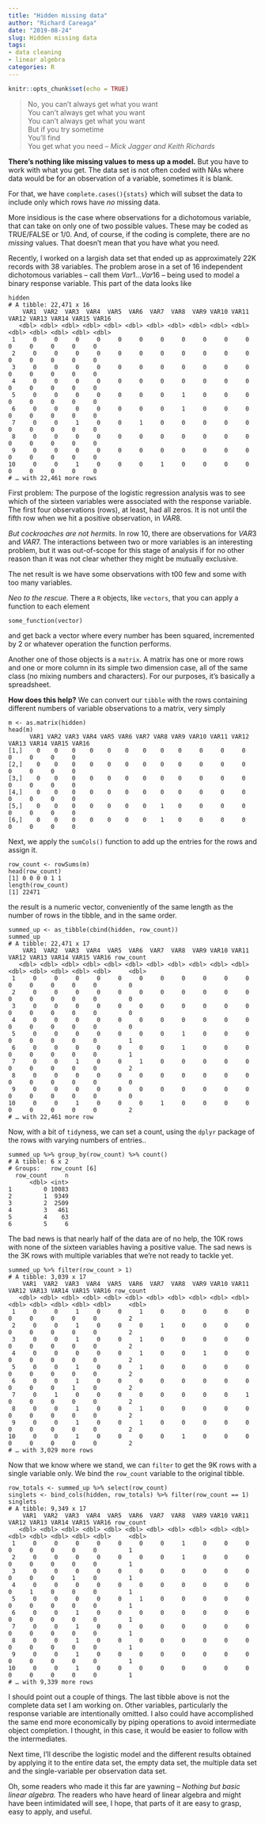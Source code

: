 ```yaml
---
title: "Hidden missing data"
author: "Richard Careaga"
date: "2019-08-24"
slug: Hidden missing data
tags:
- data cleaning
- linear algebra
categories: R
---
```


```r
knitr::opts_chunk$set(echo = TRUE)
```

> No, you can't always get what you want  
You can't always get what you want  
You can't always get what you want  
But if you try sometime  
You'll find  
You get what you need
-- *Mick Jagger and Keith Richards*

**There's nothing like missing values to mess up a model.** But you have to work with what you get. The data set is not often coded with NAs where data would be for an observation of a variable, sometimes it is blank.

For that, we have `complete.cases(){stats}` which will subset the data to include only which rows have *no* missing data.

More insidious is the case where observations for a dichotomous variable, that can take on only one of two possible values. These may be coded as TRUE/FALSE or 1/0. And, of course, if the coding is complete, there are no *missing* values. That doesn't mean that you have what you need.

Recently, I worked on a largish data set that ended up as approximately 22K records with 38 variables. The problem arose in a set of 16 independent dichotomous variables -- call them $Var1 ... Var16$ -- being used to model a binary response variable. This part of the data looks like

    hidden
    # A tibble: 22,471 x 16
        VAR1  VAR2  VAR3  VAR4  VAR5  VAR6  VAR7  VAR8  VAR9 VAR10 VAR11 VAR12 VAR13 VAR14 VAR15 VAR16
       <dbl> <dbl> <dbl> <dbl> <dbl> <dbl> <dbl> <dbl> <dbl> <dbl> <dbl> <dbl> <dbl> <dbl> <dbl> <dbl>
     1     0     0     0     0     0     0     0     0     0     0     0     0     0     0     0     0
     2     0     0     0     0     0     0     0     0     0     0     0     0     0     0     0     0
     3     0     0     0     0     0     0     0     0     0     0     0     0     0     0     0     0
     4     0     0     0     0     0     0     0     0     0     0     0     0     0     0     0     0
     5     0     0     0     0     0     0     0     1     0     0     0     0     0     0     0     0
     6     0     0     0     0     0     0     0     1     0     0     0     0     0     0     0     0
     7     0     0     1     0     0     1     0     0     0     0     0     0     0     0     0     0
     8     0     0     0     0     0     0     0     0     0     0     0     0     0     0     0     0
     9     0     0     0     0     0     0     0     0     0     0     0     0     0     0     0     0
    10     0     0     1     0     0     0     1     0     0     0     0     0     0     0     0     0
    # … with 22,461 more rows
    
First problem: The purpose of the logistic regression analysis was to see which of the sixteen variables were associated with the response variable. The first four observations (rows), at least, had all zeros. It is not until the fifth row when we hit a positive observation, in $VAR8$.

*But cockroaches are not hermits.* In row 10, there are observations for $VAR3$ and $VAR7$. The interactions between two or more variables is an interesting problem, but it was out-of-scope for this stage of analysis if for no other reason than it was not clear whether they might be mutually exclusive.

The net result is we have some observations with t00 few and some with too many variables.

*Neo to the rescue.* There a `R` objects, like `vectors`, that you can apply a function to each element

    some_function(vector)

and get back a vector where every number has been squared, incremented by 2 or whatever operation the function performs.

Another one of those objects is a `matrix`. A matrix has one or more rows and one or more column in its simple two dimension case, all of the same class (no mixing numbers and characters). For our purposes, it's basically a spreadsheet.

**How does this help?** We can convert our `tibble` with the rows containing different numbers of variable observations to a matrix, very simply

    m <- as.matrix(hidden)
    head(m)
          VAR1 VAR2 VAR3 VAR4 VAR5 VAR6 VAR7 VAR8 VAR9 VAR10 VAR11 VAR12 VAR13 VAR14 VAR15 VAR16
    [1,]    0    0    0    0    0    0    0    0    0     0     0     0     0     0     0     0
    [2,]    0    0    0    0    0    0    0    0    0     0     0     0     0     0     0     0
    [3,]    0    0    0    0    0    0    0    0    0     0     0     0     0     0     0     0
    [4,]    0    0    0    0    0    0    0    0    0     0     0     0     0     0     0     0
    [5,]    0    0    0    0    0    0    0    1    0     0     0     0     0     0     0     0
    [6,]    0    0    0    0    0    0    0    1    0     0     0     0     0     0     0     0

Next, we apply the `sumCols()` function to add up the entries for the rows and assign it.

    row_count <- rowSums(m)
    head(row_count)
    [1] 0 0 0 0 1 1
    length(row_count)
    [1] 22471
    

the result is a numeric vector, conveniently of the same length as the number of rows in the tibble, and in the same order.

    summed_up <- as_tibble(cbind(hidden, row_count))
    summed_up
    # A tibble: 22,471 x 17
        VAR1  VAR2  VAR3  VAR4  VAR5  VAR6  VAR7  VAR8  VAR9 VAR10 VAR11 VAR12 VAR13 VAR14 VAR15 VAR16 row_count
       <dbl> <dbl> <dbl> <dbl> <dbl> <dbl> <dbl> <dbl> <dbl> <dbl> <dbl> <dbl> <dbl> <dbl> <dbl> <dbl>     <dbl>
     1     0     0     0     0     0     0     0     0     0     0     0     0     0     0     0     0         0
     2     0     0     0     0     0     0     0     0     0     0     0     0     0     0     0     0         0
     3     0     0     0     0     0     0     0     0     0     0     0     0     0     0     0     0         0
     4     0     0     0     0     0     0     0     0     0     0     0     0     0     0     0     0         0
     5     0     0     0     0     0     0     0     1     0     0     0     0     0     0     0     0         1
     6     0     0     0     0     0     0     0     1     0     0     0     0     0     0     0     0         1
     7     0     0     1     0     0     1     0     0     0     0     0     0     0     0     0     0         2
     8     0     0     0     0     0     0     0     0     0     0     0     0     0     0     0     0         0
     9     0     0     0     0     0     0     0     0     0     0     0     0     0     0     0     0         0
    10     0     0     1     0     0     0     1     0     0     0     0     0     0     0     0     0         2
    # … with 22,461 more row

Now, with a bit of `tidy`ness, we can set a count, using the `dplyr` package of the rows with varying numbers of entries..

    summed_up %>% group_by(row_count) %>% count()
    # A tibble: 6 x 2
    # Groups:   row_count [6]
      row_count     n
          <dbl> <int>
    1         0 10083
    2         1  9349
    3         2  2509
    4         3   461
    5         4    63
    6         5     6
    
The bad news is that nearly half of the data are of no help, the 10K rows with none of the sixteen variables having a positive value. The sad news is the 3K rows with multiple variables that we're not ready to tackle yet.

    summed_up %>% filter(row_count > 1)
    # A tibble: 3,039 x 17
        VAR1  VAR2  VAR3  VAR4  VAR5  VAR6  VAR7  VAR8  VAR9 VAR10 VAR11 VAR12 VAR13 VAR14 VAR15 VAR16 row_count
       <dbl> <dbl> <dbl> <dbl> <dbl> <dbl> <dbl> <dbl> <dbl> <dbl> <dbl> <dbl> <dbl> <dbl> <dbl> <dbl>     <dbl>
     1     0     0     1     0     0     1     0     0     0     0     0     0     0     0     0     0         2
     2     0     0     1     0     0     0     1     0     0     0     0     0     0     0     0     0         2
     3     0     0     1     0     0     1     0     0     0     0     0     0     0     0     0     0         2
     4     0     0     0     0     0     1     0     0     1     0     0     0     0     0     0     0         2
     5     0     0     1     0     0     1     0     0     0     0     0     0     0     0     0     0         2
     6     0     0     1     0     0     0     0     0     0     0     0     0     0     0     1     0         2
     7     0     1     0     0     0     0     0     0     0     0     1     0     0     0     0     0         2
     8     0     0     1     0     0     1     0     0     0     0     0     0     0     0     0     0         2
     9     0     0     1     0     0     1     0     0     0     0     0     0     0     0     0     0         2
    10     0     0     1     0     0     0     0     1     0     0     0     0     0     0     0     0         2
    # … with 3,029 more rows
    
Now that we know where we stand, we can `filter` to get the 9K rows with a single variable only. We bind the `row_count` variable to the original tibble.

    row_totals <- summed_up %>% select(row_count)
    singlets <- bind_cols(hidden, row_totals) %>% filter(row_count == 1)
    singlets
    # A tibble: 9,349 x 17
        VAR1  VAR2  VAR3  VAR4  VAR5  VAR6  VAR7  VAR8  VAR9 VAR10 VAR11 VAR12 VAR13 VAR14 VAR15 VAR16 row_count
       <dbl> <dbl> <dbl> <dbl> <dbl> <dbl> <dbl> <dbl> <dbl> <dbl> <dbl> <dbl> <dbl> <dbl> <dbl> <dbl>     <dbl>
     1     0     0     0     0     0     0     0     1     0     0     0     0     0     0     0     0         1
     2     0     0     0     0     0     0     0     1     0     0     0     0     0     0     0     0         1
     3     0     0     0     0     0     0     0     0     0     0     0     0     0     0     1     0         1
     4     0     0     0     0     0     0     0     0     0     0     0     0     1     0     0     0         1
     5     0     0     0     0     0     1     0     0     0     0     0     0     0     0     0     0         1
     6     0     0     1     0     0     0     0     0     0     0     0     0     0     0     0     0         1
     7     0     0     1     0     0     0     0     0     0     0     0     0     0     0     0     0         1
     8     0     0     1     0     0     0     0     0     0     0     0     0     0     0     0     0         1
     9     0     0     1     0     0     0     0     0     0     0     0     0     0     0     0     0         1
    10     0     0     1     0     0     0     0     0     0     0     0     0     0     0     0     0         1
    # … with 9,339 more rows

I should point out a couple of things. The last tibble above is not the complete data set I am working on. Other variables, particularly the response variable are intentionally omitted. I also could have accomplished the same end more economically by piping operations to avoid intermediate object completion. I thought, in this case, it would be easier to follow with the intermediates.

Next time, I'll describe the logistic model and the different results obtained by applying it to the entire data set, the empty data set, the multiple data set and the single-variable per observation data set.

Oh, some readers who made it this far are yawning -- *Nothing but basic linear algebra.* The readers who have heard of linear algebra and might have been intimidated will see, I hope, that parts of it are easy to grasp, easy to apply, and useful.
